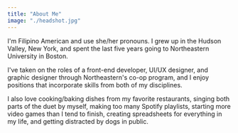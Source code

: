 ```yaml
---
title: "About Me"
image: "./headshot.jpg"
---
```



I'm Filipino American and use she/her pronouns. I grew up in the Hudson Valley, New York, and spent the last five years going to Northeastern University in Boston.

I've taken on the roles of a front-end developer, UI/UX designer, and graphic designer through Northeastern's co-op program, and I enjoy positions that incorporate skills from both of my disciplines.

I also love cooking/baking dishes from my favorite restaurants, singing both parts of the duet by myself, making too many Spotify playlists, starting more video games than I tend to finish, creating spreadsheets for everything in my life, and getting distracted by dogs in public.